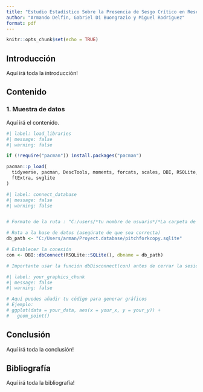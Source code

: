 ```yaml
---
title: "Estudio Estadístico Sobre la Presencia de Sesgo Crítico en Reseñas Musicales de Pitchfork.com"
author: "Armando Delfin, Gabriel Di Buongrazio y Miguel Rodriguez"
format: pdf
---
```


```r
knitr::opts_chunk$set(echo = TRUE)

```

## Introducción

Aquí irá toda la introducción!

## Contenido

### 1. Muestra de datos

Aquí irá el contenido.

```r
#| label: load_libraries
#| message: false
#| warning: false

if (!require("pacman")) install.packages("pacman")

pacman::p_load(
  tidyverse, pacman, DescTools, moments, forcats, scales, DBI, RSQLite, dbplyr, odbc, flextable,
  ftExtra, svglite
)
```

```r
#| label: connect_database
#| message: false
#| warning: false


# Formato de la ruta : "C:/users/*tu nombre de usuario*/*La carpeta de la db*/*nombre de la db*

# Ruta a la base de datos (asegúrate de que sea correcta)
db_path <- "C:/Users/arman/Proyect.database/pitchforkcopy.sqlite"

# Establecer la conexión
con <- DBI::dbConnect(RSQLite::SQLite(), dbname = db_path)

# Importante usar la función dbDisconnect(con) antes de cerrar la sesión de R.

```

```r
#| label: your_graphics_chunk
#| message: false
#| warning: false

# Aquí puedes añadir tu código para generar gráficos
# Ejemplo:
# ggplot(data = your_data, aes(x = your_x, y = your_y)) +
#   geom_point()
```

## Conclusión

Aquí irá toda la conclusión!

## Bibliografía

Aquí irá toda la bibliografía!
